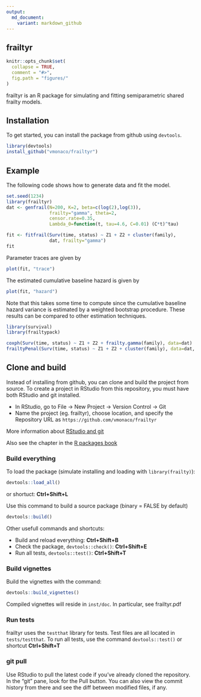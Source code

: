 ```yaml
---
output:
  md_document:
    variant: markdown_github
---
```


<!-- README.md is generated from README.Rmd. Please edit that file -->

## frailtyr

```r
knitr::opts_chunk$set(
  collapse = TRUE,
  comment = "#>",
  fig.path = "figures/"
)
```

frailtyr is an R package for simulating and fitting semiparametric shared frailty models.

## Installation

To get started, you can install the package from github using `devtools`.

```r
library(devtools)
install_github("vmonaco/frailtyr")
```

## Example
The following code shows how to generate data and fit the model.
```r
set.seed(1234)
library(frailtyr)
dat <- genfrail(N=200, K=2, beta=c(log(2),log(3)), 
                frailty="gamma", theta=2,
                censor.rate=0.35,
                Lambda_0=function(t, tau=4.6, C=0.01) (C*t)^tau)

fit <- fitfrail(Surv(time, status) ~ Z1 + Z2 + cluster(family), 
                dat, frailty="gamma")
fit
```

Parameter traces are given by
```r
plot(fit, "trace")
```

The estimated cumulative baseline hazard is given by
```r
plot(fit, "hazard")
```

Note that this takes some time to compute since the cumulative baseline hazard variance is estimated by a weighted bootstrap procedure. These results can be compared to other estimation techniques.
```r
library(survival)
library(frailtypack)
```
```r
coxph(Surv(time, status) ~ Z1 + Z2 + frailty.gamma(family), data=dat)
frailtyPenal(Surv(time, status) ~ Z1 + Z2 + cluster(family), data=dat, n.knots=10, kappa=2)
```

## Clone and build

Instead of installing from github, you can clone and build the project from source. To create a project in RStudio from this repository, you must have both RStudio and git installed.

* In RStudio, go to File -> New Project -> Version Control -> Git
* Name the project (eg. frailtyr), choose location, and specify the Repository URL as `https://github.com/vmonaco/frailtyr`

More information about [RStudio and git](https://support.rstudio.com/hc/en-us/articles/200532077-Version-Control-with-Git-and-SVN)

Also see the chapter in the [R packages book](http://r-pkgs.had.co.nz/git.html)

### Build everything

To load the package (simulate installing and loading with `library(frailty)`):
```r
devtools::load_all()
```
or shortuct: **Ctrl+Shift+L**

Use this command to build a source package (binary = FALSE by default)
```r
devtools::build()
```

Other usefull commands and shortcuts:

- Build and reload everything: **Ctrl+Shift+B**
- Check the package, `devtools::check()`: **Ctrl+Shift+E**
- Run all tests, `devtools::test()`: **Ctrl+Shift+T**

### Build vignettes

Build the vignettes with the command:
```r
devtools::build_vignettes()
```

Compiled vignettes will reside in `inst/doc`. In particular, see frailtyr.pdf

### Run tests

frailtyr uses the `testthat` library for tests. Test files are all located in `tests/testthat`. To run all tests, use the command `devtools::test()` or shortcut **Ctrl+Shift+T**

### git pull

Use RStudio to pull the latest code if you've already cloned the repository. In the "git" pane, look for the Pull button. You can also view the commit history from there and see the diff between modified files, if any.